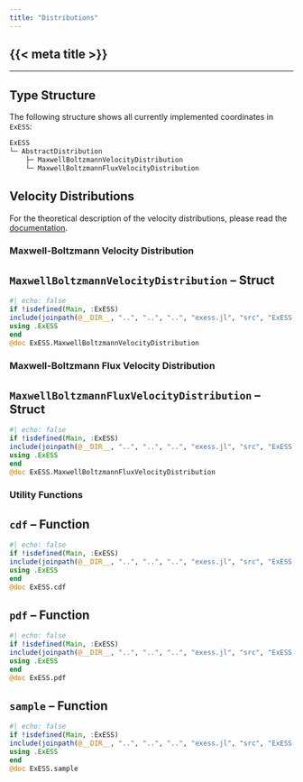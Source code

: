 ```yaml
---
title: "Distributions"
---
```


::: {.hidden }
# {{< meta title >}}
:::

---

## Type Structure

The following structure shows all currently implemented coordinates in `ExESS`:

```julia
ExESS
└─ AbstractDistribution
    ├─ MaxwellBoltzmannVelocityDistribution
    └─ MaxwellBoltzmannFluxVelocityDistribution
```

## Velocity Distributions

For the theoretical description of the velocity distributions, please read the [documentation](/documentation/fundamentals/velocity_distributions.qmd).

### Maxwell-Boltzmann Velocity Distribution

::: {.callout-note appearance="simple" icon=false}
# ``MaxwellBoltzmannVelocityDistribution`` -- Struct
```julia
#| echo: false
if !isdefined(Main, :ExESS)
include(joinpath(@__DIR__, "..", "..", "..", "exess.jl", "src", "ExESS.jl"))
using .ExESS
end
@doc ExESS.MaxwellBoltzmannVelocityDistribution
```
:::

### Maxwell-Boltzmann Flux Velocity Distribution


::: {.callout-note appearance="simple" icon=false}
# ``MaxwellBoltzmannFluxVelocityDistribution`` -- Struct
```julia
#| echo: false
if !isdefined(Main, :ExESS)
include(joinpath(@__DIR__, "..", "..", "..", "exess.jl", "src", "ExESS.jl"))
using .ExESS
end
@doc ExESS.MaxwellBoltzmannFluxVelocityDistribution
```
:::

### Utility Functions

::: {.callout-note appearance="simple" icon=false}
# ``cdf`` -- Function
```julia
#| echo: false
if !isdefined(Main, :ExESS)
include(joinpath(@__DIR__, "..", "..", "..", "exess.jl", "src", "ExESS.jl"))
using .ExESS
end
@doc ExESS.cdf
```
:::

::: {.callout-note appearance="simple" icon=false}
# ``pdf`` -- Function
```julia
#| echo: false
if !isdefined(Main, :ExESS)
include(joinpath(@__DIR__, "..", "..", "..", "exess.jl", "src", "ExESS.jl"))
using .ExESS
end
@doc ExESS.pdf
```
:::

::: {.callout-note appearance="simple" icon=false}
# ``sample`` -- Function
```julia
#| echo: false
if !isdefined(Main, :ExESS)
include(joinpath(@__DIR__, "..", "..", "..", "exess.jl", "src", "ExESS.jl"))
using .ExESS
end
@doc ExESS.sample
```
:::